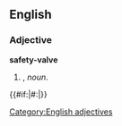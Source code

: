 ==English==

===Adjective===
'''safety-valve'''

# {{form of|Attributive form|[[safety valve]]|nodot=1}}, ''noun''.
{{#if:{{{2|}}}|#:''{{{2}}}''|}}
[[Category:English adjectives]]